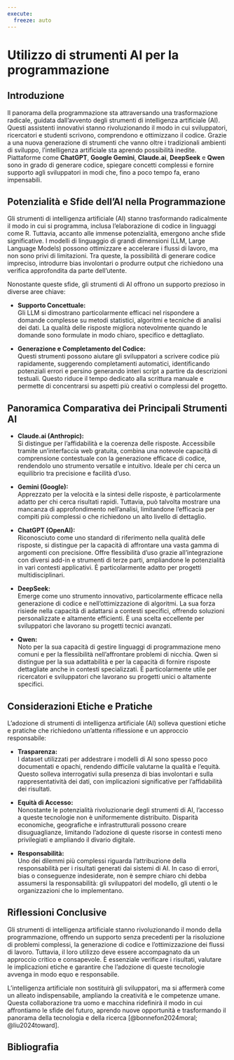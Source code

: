 ```yaml
---
execute:
  freeze: auto
---
```


# Utilizzo di strumenti AI per la programmazione {#sec-r-ai}

## Introduzione

Il panorama della programmazione sta attraversando una trasformazione radicale, guidata dall’avvento degli strumenti di intelligenza artificiale (AI). Questi assistenti innovativi stanno rivoluzionando il modo in cui sviluppatori, ricercatori e studenti scrivono, comprendono e ottimizzano il codice. Grazie a una nuova generazione di strumenti che vanno oltre i tradizionali ambienti di sviluppo, l’intelligenza artificiale sta aprendo possibilità inedite. Piattaforme come **ChatGPT**, **Google Gemini**, **Claude.ai**, **DeepSeek** e **Qwen** sono in grado di generare codice, spiegare concetti complessi e fornire supporto agli sviluppatori in modi che, fino a poco tempo fa, erano impensabili.

## Potenzialità e Sfide dell'AI nella Programmazione

Gli strumenti di intelligenza artificiale (AI) stanno trasformando radicalmente il modo in cui si programma, inclusa l’elaborazione di codice in linguaggi come R. Tuttavia, accanto alle immense potenzialità, emergono anche sfide significative. I modelli di linguaggio di grandi dimensioni (LLM, Large Language Models) possono ottimizzare e accelerare i flussi di lavoro, ma non sono privi di limitazioni. Tra queste, la possibilità di generare codice impreciso, introdurre bias involontari o produrre output che richiedono una verifica approfondita da parte dell’utente.

Nonostante queste sfide, gli strumenti di AI offrono un supporto prezioso in diverse aree chiave:

- **Supporto Concettuale:**  
  Gli LLM si dimostrano particolarmente efficaci nel rispondere a domande complesse su metodi statistici, algoritmi e tecniche di analisi dei dati. La qualità delle risposte migliora notevolmente quando le domande sono formulate in modo chiaro, specifico e dettagliato.

- **Generazione e Completamento del Codice:**  
  Questi strumenti possono aiutare gli sviluppatori a scrivere codice più rapidamente, suggerendo completamenti automatici, identificando potenziali errori e persino generando interi script a partire da descrizioni testuali. Questo riduce il tempo dedicato alla scrittura manuale e permette di concentrarsi su aspetti più creativi o complessi del progetto.

## Panoramica Comparativa dei Principali Strumenti AI

- **Claude.ai (Anthropic):**  
  Si distingue per l’affidabilità e la coerenza delle risposte. Accessibile tramite un’interfaccia web gratuita, combina una notevole capacità di comprensione contestuale con la generazione efficace di codice, rendendolo uno strumento versatile e intuitivo. Ideale per chi cerca un equilibrio tra precisione e facilità d’uso.

- **Gemini (Google):**  
  Apprezzato per la velocità e la sintesi delle risposte, è particolarmente adatto per chi cerca risultati rapidi. Tuttavia, può talvolta mostrare una mancanza di approfondimento nell’analisi, limitandone l’efficacia per compiti più complessi o che richiedono un alto livello di dettaglio.

- **ChatGPT (OpenAI):**  
  Riconosciuto come uno standard di riferimento nella qualità delle risposte, si distingue per la capacità di affrontare una vasta gamma di argomenti con precisione. Offre flessibilità d’uso grazie all’integrazione con diversi add-in e strumenti di terze parti, ampliandone le potenzialità in vari contesti applicativi. È particolarmente adatto per progetti multidisciplinari.

- **DeepSeek:**  
  Emerge come uno strumento innovativo, particolarmente efficace nella generazione di codice e nell’ottimizzazione di algoritmi. La sua forza risiede nella capacità di adattarsi a contesti specifici, offrendo soluzioni personalizzate e altamente efficienti. È una scelta eccellente per sviluppatori che lavorano su progetti tecnici avanzati.

- **Qwen:**  
  Noto per la sua capacità di gestire linguaggi di programmazione meno comuni e per la flessibilità nell’affrontare problemi di nicchia. Qwen si distingue per la sua adattabilità e per la capacità di fornire risposte dettagliate anche in contesti specializzati. È particolarmente utile per ricercatori e sviluppatori che lavorano su progetti unici o altamente specifici.

## Considerazioni Etiche e Pratiche

L’adozione di strumenti di intelligenza artificiale (AI) solleva questioni etiche e pratiche che richiedono un’attenta riflessione e un approccio responsabile:

- **Trasparenza:**  
  I dataset utilizzati per addestrare i modelli di AI sono spesso poco documentati e opachi, rendendo difficile valutarne la qualità e l’equità. Questo solleva interrogativi sulla presenza di bias involontari e sulla rappresentatività dei dati, con implicazioni significative per l’affidabilità dei risultati.

- **Equità di Accesso:**  
  Nonostante le potenzialità rivoluzionarie degli strumenti di AI, l’accesso a queste tecnologie non è uniformemente distribuito. Disparità economiche, geografiche e infrastrutturali possono creare disuguaglianze, limitando l’adozione di queste risorse in contesti meno privilegiati e ampliando il divario digitale.

- **Responsabilità:**  
  Uno dei dilemmi più complessi riguarda l’attribuzione della responsabilità per i risultati generati dai sistemi di AI. In caso di errori, bias o conseguenze indesiderate, non è sempre chiaro chi debba assumersi la responsabilità: gli sviluppatori del modello, gli utenti o le organizzazioni che lo implementano.

## Riflessioni Conclusive

Gli strumenti di intelligenza artificiale stanno rivoluzionando il mondo della programmazione, offrendo un supporto senza precedenti per la risoluzione di problemi complessi, la generazione di codice e l’ottimizzazione dei flussi di lavoro. Tuttavia, il loro utilizzo deve essere accompagnato da un approccio critico e consapevole. È essenziale verificare i risultati, valutare le implicazioni etiche e garantire che l’adozione di queste tecnologie avvenga in modo equo e responsabile.

L’intelligenza artificiale non sostituirà gli sviluppatori, ma si affermerà come un alleato indispensabile, ampliando la creatività e le competenze umane. Questa collaborazione tra uomo e macchina ridefinirà il modo in cui affrontiamo le sfide del futuro, aprendo nuove opportunità e trasformando il panorama della tecnologia e della ricerca [@bonnefon2024moral; @liu2024toward].


## Bibliografia {.unnumbered}
